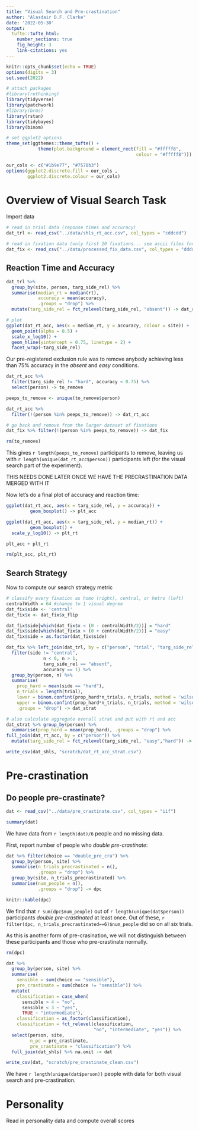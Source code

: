 ```yaml
---
title: "Visual Search and Pre-crastination"
author: "Alasdair D.F. Clarke"
date: '2022-05-30'
output:
  tufte::tufte_html:
    number_sections: true
    fig_height: 3
    link-citations: yes  
---
```


```r
knitr::opts_chunk$set(echo = TRUE)
options(digits = 3)
set.seed(2022)
```

```r
# attach packages
#library(rethinking)
library(tidyverse)
library(patchwork)
#library(brms)
library(rstan)
library(tidybayes)
library(binom)
```

```r
# set ggplot2 options
theme_set(ggthemes::theme_tufte() + 
            theme(plot.background = element_rect(fill = "#fffff8", 
                                                 colour = "#fffff8")))

our_cols <- c("#1b9e77", "#7570b3")
options(ggplot2.discrete.fill = our_cols ,
        ggplot2.discrete.colour = our_cols)
```

# Overview of Visual Search Task

Import data
```r
# read in trial data (reponse times and accuracy)
dat_trl <- read_csv("../data/shls_rt_acc.csv", col_types = "cddcdd")

# read in fixation data (only first 20 fixations... see ascii files for full raw data)
dat_fix <- read_csv("../data/processed_fix_data.csv", col_types = "ddddddf")


```

## Reaction Time and Accuracy

```r
dat_trl %>%
  group_by(site, person, targ_side_rel) %>%
  summarise(median_rt = median(rt),
            accuracy = mean(accuracy), 
            .groups = "drop") %>%
  mutate(targ_side_rel = fct_relevel(targ_side_rel, "absent")) -> dat_rt_acc

# plot
ggplot(dat_rt_acc, aes(x = median_rt, y = accuracy, colour = site)) + 
  geom_point(alpha = 0.5) +
  scale_x_log10() + 
  geom_hline(yintercept = 0.75, linetype = 2) + 
  facet_wrap(~targ_side_rel)
```

Our pre-registered exclusion rule was to remove anybody achieving less than 75% accuracy in the *absent* and *easy* conditions.

```r
dat_rt_acc %>% 
  filter(targ_side_rel != "hard", accuracy < 0.75) %>%
  select(person) -> to_remove

peeps_to_remove <- unique(to_remove$person)

dat_rt_acc %>% 
  filter(!(person %in% peeps_to_remove)) -> dat_rt_acc

# go back and remove from the larger dataset of fixations
dat_fix %>% filter(!(person %in% peeps_to_remove)) -> dat_fix

rm(to_remove)
```

This gives `r length(peeps_to_remove)` participants to remove, leaving us with `r length(unique(dat_rt_acc$person))` participants left (for the visual search part of the experiment).

THIS NEEDS DONE LATER ONCE WE HAVE THE PRECRASTINATION DATA MERGED WITH IT

Now let's do a final plot of accuracy and reaction time:

```r
ggplot(dat_rt_acc, aes(x = targ_side_rel, y = accuracy)) + 
         geom_boxplot() -> plt_acc

ggplot(dat_rt_acc, aes(x = targ_side_rel, y = median_rt)) + 
         geom_boxplot() +
  scale_y_log10() -> plt_rt

plt_acc + plt_rt

rm(plt_acc, plt_rt)
```

## Search Strategy

Now to compute our search strategy metric

```r
# classify every fixation as homo (right), central, or hetro (left)
centralWidth = 64 #change to 1 visual degree
dat_fix$side <- 'central'
dat_fix$x <- dat_fix$x_flip

dat_fix$side[which(dat_fix$x < (0 - centralWidth/2))] = "hard"
dat_fix$side[which(dat_fix$x > (0 + centralWidth/2))] = "easy"
dat_fix$side = as.factor(dat_fix$side)

dat_fix %>% left_join(dat_trl, by = c("person", "trial", "targ_side_rel")) %>%
  filter(side != "central",
              n < 6, n > 1, 
              targ_side_rel == "absent",
              accuracy == 1) %>% 
  group_by(person, n) %>% 
  summarise(
    prop_hard = mean(side == "hard"), 
    n_trials = length(trial),
    lower = binom.confint(prop_hard*n_trials, n_trials, method = 'wilson')$lower,
    upper = binom.confint(prop_hard*n_trials, n_trials, method = 'wilson')$upper,
    .groups = "drop") -> dat_strat

# also calculate aggregate overall strat and put with rt and acc
dat_strat %>% group_by(person) %>%
  summarise(prop_hard = mean(prop_hard), .groups = "drop") %>%
full_join(dat_rt_acc, by = c("person")) %>%
  mutate(targ_side_rel = fct_relevel(targ_side_rel, "easy","hard")) -> dat_shls

write_csv(dat_shls, "scratch/dat_rt_acc_strat.csv")
```

# Pre-crastination

## Do people pre-crastinate?

```r
dat <- read_csv("../data/pre_crastinate.csv", col_types = "iif") 

summary(dat)
```

We have data from `r length(dat)/6` people and no missing data. 

First, report number of people who *double pre-crastinate*:

```r
dat %>% filter(choice == "double_pre_cra") %>% 
  group_by(person, site) %>%
  summarise(n_trials_precrastinated = n(),
            .groups = "drop") %>%
  group_by(site, n_trials_precrastinated) %>%
  summarise(num_people = n(), 
            .groups = "drop") -> dpc

knitr::kable(dpc)
```

We find that `r sum(dpc$num_people)` out of `r length(unique(dat$person))` participants *double pre-crastinated* at least once. Out of these, `r filter(dpc, n_trials_precrastinated==6)$num_people` did so on all six trials.

As this is another form of pre-crasination, we will not distinguish between these participants and those who pre-crastinate normally. 

```r
rm(dpc)
```

```r
dat %>% 
  group_by(person, site) %>%
  summarise(
    sensible = sum(choice == "sensible"),
    pre_crastinate = sum(choice != "sensible")) %>%
  mutate(
    classification = case_when(
      sensible > 4 ~ "no",
      sensible < 3 ~ "yes",
      TRUE ~ "intermediate"),
    classification = as_factor(classification),
    classification = fct_relevel(classification, 
                                 "no", "intermediate", "yes")) %>%
  select(person, site,
         n_pc = pre_crastinate, 
         pre_crastinate = "classification") %>%
  full_join(dat_shls) %>% na.omit -> dat

write_csv(dat, "scratch/pre_crastinate_clean.csv")
```

We have `r length(unique(dat$person))` people with data for both visual search and pre-crastination. 


# Personality

Read in personality data and compute overall scores



